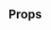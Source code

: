 
<Meta title="Badge" component={Badge} />

<Preview>
    <Story name="default">
        <Badge
            label={text("label", "30")}
            backgroundColor={color("background color")}
            textColor={color("text color")}
        />
    </Story>
</Preview>

## Props

<Props of={Badge} />
